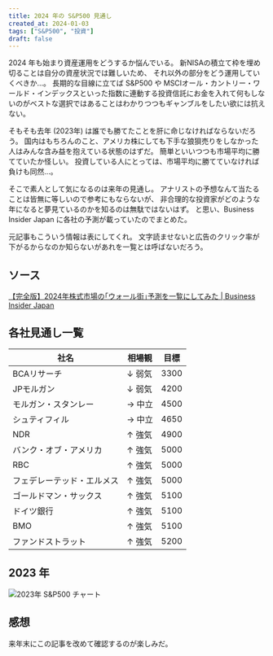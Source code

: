 ```yaml
---
title: 2024 年の S&P500 見通し
created_at: 2024-01-03
tags: ["S&P500", "投資"]
draft: false
---
```


2024 年も始まり資産運用をどうするか悩んでいる。
新NISAの積立て枠を埋め切ることは自分の資産状況では難しいため、
それ以外の部分をどう運用していくべきか…。
長期的な目線に立てば S&P500 や MSCIオール・カントリー・ワールド・インデックスといった指数に連動する投資信託にお金を入れて何もしないのがベストな選択ではあることはわかりつつもギャンブルをしたい欲には抗えない。

そもそも去年 (2023年) は誰でも勝てたことを肝に命じなければならないだろう。
国内はもちろんのこと、アメリカ株にしても下手な狼狽売りをしなかった人はみんな含み益を抱えている状態のはずだ。
簡単といいつつも市場平均に勝てていたか怪しい。
投資している人にとっては、市場平均に勝てていなければ負けも同然…。

そこで素人として気になるのは来年の見通し。
アナリストの予想なんて当たることは皆無に等しいので参考にもならないが、
非合理的な投資家がどのような年になると夢見ているのかを知るのは無駄ではないはず。
と思い、Business Insider Japan に各社の予測が載っていたのでまとめた。

元記事もこういう情報は表にしてくれ。
文字読ませないと広告のクリック率が下がるからなのか知らないがあれを一覧とは呼ばないだろう。

## ソース

[【完全版】2024年株式市場の｢ウォール街｣予測を一覧にしてみた | Business Insider Japan](https://www.businessinsider.jp/post-280617)

## 各社見通し一覧

| 社名                       | 相場観  | 目標 |
|----------------------------|---------|------|
| BCAリサーチ                | ↓ 弱気 | 3300 |
| JPモルガン                 | ↓ 弱気 | 4200 |
| モルガン・スタンレー       | → 中立 | 4500 |
| シュティフィル             | → 中立 | 4650 |
| NDR                        | ↑ 強気 | 4900 |
| バンク・オブ・アメリカ     | ↑ 強気 | 5000 |
| RBC                        | ↑ 強気 | 5000 |
| フェデレーテッド・エルメス | ↑ 強気 | 5000 |
| ゴールドマン・サックス     | ↑ 強気 | 5100 |
| ドイツ銀行                 | ↑ 強気 | 5100 |
| BMO                        | ↑ 強気 | 5100 |
| ファンドストラット         | ↑ 強気 | 5200 |

## 2023 年

![2023年 S&P500 チャート](./imgs/2023_S&P500.png)

## 感想

来年末にこの記事を改めて確認するのが楽しみだ。
